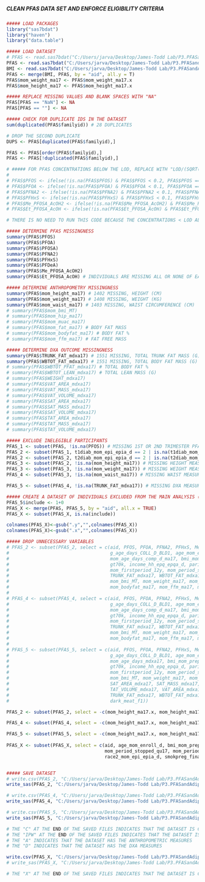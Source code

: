 #####                                                        #####
##### CLEAN PFAS DATA SET AND ENFORCE ELIGIBILITY CRITERIA #####
#####                                                        #####

```r
##### LOAD PACKAGES
library("sas7bdat")
library("haven")
library("data.table")

```

```r
##### LOAD DATASET
# PFAS <- read.sas7bdat("C:/Users/jarva/Desktop/James-Todd Lab/P3.PFASandAdiposity/Data/ja_062922_4.sas7bdat")
PFAS <- read.sas7bdat("C:/Users/jarva/Desktop/James-Todd Lab/P3.PFASandAdiposity/Data/ja_062922_FFQ.sas7bdat")
BMI <- read.sas7bdat("C:/Users/jarva/Desktop/James-Todd Lab/P3.PFASandAdiposity/Data/ja_071022.sas7bdat")
PFAS <- merge(BMI, PFAS, by = "aid", all.y = T)
PFAS$mom_weight_ma17 <- PFAS$mom_weight_ma17.x
PFAS$mom_height_ma17 <- PFAS$mom_height_ma17.x

##### REPLACE MISSING VALUES AND BLANK SPACES WITH "NA"
PFAS[PFAS == "NaN"] <- NA
PFAS[PFAS == ""] <- NA

```

```r
##### CHECK FOR DUPLICATE IDS IN THE DATASET
sum(duplicated(PFAS$familyid)) # 28 DUPLICATES

# DROP THE SECOND DUPLICATE
DUPS <- PFAS[duplicated(PFAS$familyid),]

PFAS <- PFAS[order(PFAS$familyid),]
PFAS <- PFAS[!duplicated(PFAS$familyid),]

```

```r
# ##### FOR PFAS CONCENTRATIONS BELOW THE LOD, REPLACE WITH "LOD/(SQRT(2))"
# 
# PFAS$PFOS <- ifelse(!is.na(PFAS$PFOS) & PFAS$PFOS < 0.2, PFAS$PFOS == (0.2/(sqrt(2))), PFAS$PFOS)
# PFAS$PFOA <- ifelse(!is.na(PFAS$PFOA) & PFAS$PFOA < 0.1, PFAS$PFOA == (0.1/(sqrt(2))), PFAS$PFOA)
# PFAS$PFNA2 <- ifelse(!is.na(PFAS$PFNA2) & PFAS$PFNA2 < 0.1, PFAS$PFNA2 == (0.1/(sqrt(2))), PFAS$PFNA2)
# PFAS$PFHxS <- ifelse(!is.na(PFAS$PFHxS) & PFAS$PFHxS < 0.1, PFAS$PFHxS == (0.1/(sqrt(2))), PFAS$PFHxS)
# PFAS$Me_PFOSA_AcOH2 <- ifelse(!is.na(PFAS$Me_PFOSA_AcOH2) & PFAS$Me_PFOSA_AcOH2 < 0.1, PFAS$Me_PFOSA_AcOH2 == (0.1/(sqrt(2))), PFAS$Me_PFOSA_AcOH2)
# PFAS$Et_PFOSA_AcOH <- ifelse(!is.na(PFAS$Et_PFOSA_AcOH) & PFAS$Et_PFOSA_AcOH < 0.1, PFAS$Et_PFOSA_AcOH == (0.1/(sqrt(2))), PFAS$Et_PFOSA_AcOH)

# THERE IS NO NEED TO RUN THIS CODE BECAUSE THE CONCENTRATIONS < LOD ALREADY EQUAL LOD/SQRT(2)

```

```r
##### DETERMINE PFAS MISSINGNESS
summary(PFAS$PFOS)
summary(PFAS$PFOA)
summary(PFAS$PFOSA)
summary(PFAS$PFNA2)
summary(PFAS$PFHxS)
summary(PFAS$PFDeA)
summary(PFAS$Me_PFOSA_AcOH2)
summary(PFAS$Et_PFOSA_AcOH) # INDIVIDUALS ARE MISSING ALL OR NONE OF EACH PFAS (N = 473)

##### DETERMINE ANTHROPOMETRY MISSINGNESS
summary(PFAS$mom_height_ma17) # 1402 MISSING, HEIGHT (CM)
summary(PFAS$mom_weight_ma17) # 1408 MISSING, WEIGHT (KG)
summary(PFAS$mom_waist_ma17) # 1403 MISSING, WAIST CIRCUMFERENCE (CM)
# summary(PFAS$mom_bmi_MT) 
# summary(PFAS$mom_hip_ma17) 
# summary(PFAS$mom_muac_ma17) 
# summary(PFAS$mom_fat_ma17) # BODY FAT MASS
# summary(PFAS$mom_bodyfat_ma17) # BODY FAT %
# summary(PFAS$mom_ffm_ma17) # FAT FREE MASS

##### DETERMINE DXA OUTCOME MISSINGNESS
summary(PFAS$TRUNK_FAT_mdxa17) # 1551 MISSING, TOTAL TRUNK FAT MASS (G)
summary(PFAS$WBTOT_FAT_mdxa17) # 1551 MISSING, TOTAL BODY FAT MASS (G)
# summary(PFAS$WBTOT_PFAT_mdxa17) # TOTAL BODY FAT %
# summary(PFAS$WBTOT_LEAN_mdxa17) # TOTAL LEAN MASS (G)
# summary(PFAS$WEIGHT_mdxa17)
# summary(PFAS$VAT_AREA_mdxa17)
# summary(PFAS$VAT_MASS_mdxa17)
# summary(PFAS$VAT_VOLUME_mdxa17)
# summary(PFAS$SAT_AREA_mdxa17)
# summary(PFAS$SAT_MASS_mdxa17)
# summary(PFAS$SAT_VOLUME_mdxa17)
# summary(PFAS$TAT_AREA_mdxa17)
# summary(PFAS$TAT_MASS_mdxa17)
# summary(PFAS$TAT_VOLUME_mdxa17) 

```

```r
##### EXCLUDE INELEGIBLE PARTICIPANTS
PFAS_1 <- subset(PFAS, !is.na(PFOS)) # MISSING 1ST OR 2ND TRIMESTER PFAS DATA (I.E., 22 WEEKS GESTATION)
PFAS_2 <- subset(PFAS_1, t1diab_mom_epi_epia_d == 2 | is.na(t1diab_mom_epi_epia_d)) # HISTORY OF T1 DIABETES
PFAS_2 <- subset(PFAS_2, t2diab_mom_epi_epia_d == 2 | is.na(t2diab_mom_epi_epia_d)) # HISTORY OF T2 DIABETES
PFAS_3 <- subset(PFAS_2, !is.na(mom_height_ma17)) # MISSING HEIGHT MEASUREMENT
PFAS_3 <- subset(PFAS_3, !is.na(mom_weight_ma17)) # MISSING WEIGHT MEASUREMENT 
PFAS_4 <- subset(PFAS_3, !is.na(mom_waist_ma17)) # MISSING WAIST MEASUREMENT  

PFAS_5 <- subset(PFAS_4, !is.na(TRUNK_FAT_mdxa17)) # MISSING DXA MEASURES 

```

```r
##### CREATE A DATASET OF INDIVIDUALS EXCLUDED FROM THE MAIN ANALYSIS (I.E., "PFAS_X")
PFAS_5$include <- 1+0
PFAS_X <- merge(PFAS, PFAS_5, by = "aid", all.x = TRUE)
PFAS_X <- subset(PFAS_X, is.na(include))

colnames(PFAS_X)<-gsub(".y","",colnames(PFAS_X))
colnames(PFAS_X)<-gsub(".x","",colnames(PFAS_X))

```

```r
##### DROP UNNECESSARY VARIABLES
# PFAS_2 <- subset(PFAS_2, select = c(aid, PFOS, PFOA, PFNA2, PFHxS, Me_PFOSA_AcOH2, Et_PFOSA_AcOH,
#                                     g_age_days_COLL_D_BLD1, age_mom_enroll_d, age_days_comp_d_ma17, age_days_mdxa17, 
#                                     mom_age_days_comp_d_ma17, bmi_mom_prepreg_d, race2_mom_epi_epia_d, coll_grad, 
#                                     gt70k, income_hh_epq_epqa_d, parity_d, smokpreg_final_d, married_cohab, 
#                                     mom_firstperiod_12y, mom_period_stopped_qu17, mom_period_ystopped_age_qu17, 
#                                     TRUNK_FAT_mdxa17, WBTOT_FAT_mdxa17, WBTOT_PFAT_mdxa17, WBTOT_LEAN_mdxa17,
#                                     mom_bmi_MT, mom_weight_ma17, mom_height_ma17, mom_waist_ma17, mom_hip_ma17, mom_muac_ma17, 
#                                     mom_bodyfat_ma17, mom_ffm_ma17, mom_fat_ma17, fish_d_f1, dark_meat_f1))
# 
# PFAS_4 <- subset(PFAS_4, select = c(aid, PFOS, PFOA, PFNA2, PFHxS, Me_PFOSA_AcOH2, Et_PFOSA_AcOH,
#                                     g_age_days_COLL_D_BLD1, age_mom_enroll_d, age_days_comp_d_ma17, age_days_mdxa17, 
#                                     mom_age_days_comp_d_ma17, bmi_mom_prepreg_d, race2_mom_epi_epia_d, coll_grad, 
#                                     gt70k, income_hh_epq_epqa_d, parity_d, smokpreg_final_d, married_cohab, 
#                                     mom_firstperiod_12y, mom_period_stopped_qu17, mom_period_ystopped_age_qu17, 
#                                     TRUNK_FAT_mdxa17, WBTOT_FAT_mdxa17, WBTOT_PFAT_mdxa17, WBTOT_LEAN_mdxa17,
#                                     mom_bmi_MT, mom_weight_ma17, mom_height_ma17, mom_waist_ma17, mom_hip_ma17, mom_muac_ma17, 
#                                     mom_bodyfat_ma17, mom_ffm_ma17, mom_fat_ma17, fish_d_f1, dark_meat_f1))
# 
# PFAS_5 <- subset(PFAS_5, select = c(aid, PFOS, PFOA, PFNA2, PFHxS, Me_PFOSA_AcOH2, Et_PFOSA_AcOH,
#                                     g_age_days_COLL_D_BLD1, age_mom_enroll_d, age_days_comp_d_ma17, age_days_mdxa17, 
#                                     mom_age_days_mdxa17, bmi_mom_prepreg_d, race2_mom_epi_epia_d, coll_grad, 
#                                     gt70k, income_hh_epq_epqa_d, parity_d, smokpreg_final_d, married_cohab, 
#                                     mom_firstperiod_12y, mom_period_stopped_qu17, mom_period_ystopped_age_qu17, 
#                                     mom_bmi_MT, mom_weight_ma17, mom_height_ma17, mom_waist_ma17, mom_hip_ma17, mom_muac_ma17,
#                                     SAT_AREA_mdxa17, SAT_MASS_mdxa17, SAT_VOLUME_mdxa17, TAT_AREA_mdxa17, TAT_MASS_mdxa17,
#                                     TAT_VOLUME_mdxa17, VAT_AREA_mdxa17, VAT_MASS_mdxa17, VAT_VOLUME_mdxa17, WEIGHT_mdxa17,
#                                     TRUNK_FAT_mdxa17, WBTOT_FAT_mdxa17, WBTOT_PFAT_mdxa17, WBTOT_LEAN_mdxa17, fish_d_f1, 
#                                     dark_meat_f1))

PFAS_2 <- subset(PFAS_2, select = -c(mom_height_ma17.x, mom_height_ma17.y, mom_weight_ma17.x, mom_weight_ma17.y))

PFAS_4 <- subset(PFAS_4, select = -c(mom_height_ma17.x, mom_height_ma17.y, mom_weight_ma17.x, mom_weight_ma17.y))

PFAS_5 <- subset(PFAS_5, select = -c(mom_height_ma17.x, mom_height_ma17.y, mom_weight_ma17.x, mom_weight_ma17.y))
 
PFAS_X <- subset(PFAS_X, select = c(aid, age_mom_enroll_d, bmi_mom_prepreg_d, coll_grad, gt70k, mom_firstperiod_1,
                                    mom_period_stopped_qu17, mom_periodstopped_age_qu17, married_cohab, pari_d,
                                    race2_mom_epi_epia_d, smokpreg_final_d, fish_d_f1, dark_meat_f1, mod_pre_d, vig_pre_d))


##### SAVE DATASET
# write.csv(PFAS_2, "C:/Users/jarva/Desktop/James-Todd Lab/P3.PFASandAdiposity/Data/PFAS_IPW_C.csv", row.names = T)
write_sas(PFAS_2, "C:/Users/jarva/Desktop/James-Todd Lab/P3.PFASandAdiposity/Data/PFAS_IPW_C.sas7bdat")

# write.csv(PFAS_4, "C:/Users/jarva/Desktop/James-Todd Lab/P3.PFASandAdiposity/Data/PFAS_A_C.csv", row.names = T)
write_sas(PFAS_4, "C:/Users/jarva/Desktop/James-Todd Lab/P3.PFASandAdiposity/Data/PFAS_A_C.sas7bdat")

# write.csv(PFAS_5, "C:/Users/jarva/Desktop/James-Todd Lab/P3.PFASandAdiposity/Data/PFAS_D_C.csv", row.names = T)
write_sas(PFAS_5, "C:/Users/jarva/Desktop/James-Todd Lab/P3.PFASandAdiposity/Data/PFAS_D_C.sas7bdat")

# THE "C" AT THE END OF THE SAVED FILES INDICATES THAT THE DATASET IS CLEAN
# THE "IPW" AT THE END OF THE SAVED FILES INDICATES THAT THE DATASET IS USED FOR IPCW
# THE "A" INDICATES THAT THE DATASET HAS THE ANTHROPOMETRIC MEASURES
# THE "D" INDICATES THAT THE DATASET HAS THE DXA MEASURES

write.csv(PFAS_X, "C:/Users/jarva/Desktop/James-Todd Lab/P3.PFASandAdiposity/Data/PFAS_X.csv", row.names = T)
# write_sas(PFAS_X, "C:/Users/jarva/Desktop/James-Todd Lab/P3.PFASandAdiposity/Data/PFAS_X.sas7bdat")

# THE "X" AT THE END OF THE SAVED FILES INDICATES THAT THE DATASET IS COMPOSED OF EXCLUDED INDIVIDUALS

```
